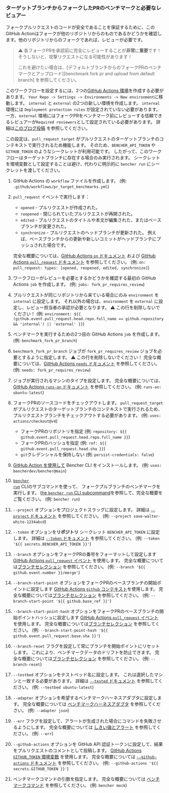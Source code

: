 
### ターゲットブランチからフォークしたPRのベンチマークと必要なレビュアー

フォークプルリクエストのコードが安全であることを保証するために、このGitHub Actionはフォークが他のリポジトリからのものであるかどうかを確認します。他のリポジトリからのフォークであれば、レビューが必要です。

> ⚠️ 各フォークPRを承認前に完全にレビューすることが**非常**に**重要**です！
> そうしないと、攻撃リクエストになる可能性があります！
>
> これを避けたい場合は、[デフォルトブランチからのフォークPRのベンチマークとアップロード][benchmark fork pr and upload from default branch] を参照してください。

このワークフローを設定するには、2つの[GitHub Actions 環境][github actions environments]を作成する必要があります。
`Your Repo -> Settings -> Environments -> New environment`に移動します。
`internal` と `external` の2つの新しい環境を作成します。
`internal` 環境には `Deployment protection rules` が設定されていない必要があります。
一方、`external` 環境にはフォークPRをベンチマーク前にレビューする信頼できるレビュアーが`Required reviewers`として設定されている必要があります。
詳細は[このブログ投稿][iterative.ai blog] を参照してください。

この設定は、`pull_request_target` がプルリクエストのターゲットブランチのコンテキストで実行されるため機能します。
そのため、`BENCHER_API_TOKEN` や `GITHUB_TOKEN` のようなシークレットが利用可能です。
したがって、このワークフローはターゲットブランチに存在する場合のみ実行されます。
シークレットを環境変数として設定することは避け、代わりに明示的に `bencher run` にシークレットを渡してください。

<PullRequestsForkReviewerCode />

1. GitHub Actions の `workflow` ファイルを作成します。
   (例: `.github/workflows/pr_target_benchmarks.yml`)
2. `pull_request` イベントで実行します：
    - `opened` - プルリクエストが作成された。
    - `reopened` - 閉じられていたプルリクエストが再開された。
    - `edited` - プルリクエストのタイトルや本文が編集された、またはベースブランチが変更された。
    - `synchronize` - プルリクエストのヘッドブランチが更新された。
      例えば、ベースブランチからの更新や新しいコミットがヘッドブランチにプッシュされた場合です。

   完全な概要については、[GitHub Actions `on` ドキュメント][github actions on] および [GitHub Actions `pull_request` ドキュメント][github action pull_request] を参照してください。
   (例: `on: pull_request: types: [opened, reopened, edited, synchronize]`)
3. ワークフローがレビューを必要とするかどうかを確認する最初の GitHub Actions `job` を作成します。
   (例: `jobs: fork_pr_requires_review`)
4. プルリクエストが同じリポジトリから来ている場合にのみ `environment` を `internal` に設定します。
   それ以外の場合は、`environment` を `external` に設定し、レビュー担当者の承認が必要となります。
   ⚠️ この行を削除しないでください！
   (例: `environment: ${{ (github.event.pull_request.head.repo.full_name == github.repository && 'internal') || 'external' }}`)
5. ベンチマークを実行するための2つ目の GitHub Actions `job` を作成します。
   (例: `benchmark_fork_pr_branch`)
6. `benchmark_fork_pr_branch` ジョブが `fork_pr_requires_review` ジョブを必要とするように指定します。
   ⚠️ この行を削除しないでください！
   完全な概要については、[GitHub Actions `needs` ドキュメント][github actions needs] を参照してください。
   (例: `needs: fork_pr_requires_review`)
7. ジョブが実行されるマシンのタイプを設定します。
   完全な概要については、[GitHub Actions `runs-on` ドキュメント][github actions runs-on] を参照してください。
   (例: `runs-on: ubuntu-latest`)
8. フォークPRのソースコードをチェックアウトします。
   `pull_request_target`がプルリクエストのターゲットブランチのコンテキストで実行されるため、プルリクエストブランチをチェックアウトする必要があります。
   (例: `uses: actions/checkout@v4`)
    - フォークPRのリポジトリを指定 (例: `repository: ${{ github.event.pull_request.head.repo.full_name }}`)
    - フォークPRのハッシュを指定 (例: `ref: ${{ github.event.pull_request.head.sha }}`)
    - `git`クレデンシャルを保持しない (例: `persist-credentials: false`)
9. [GitHub Action を使用して][bencher cli github action] Bencher CLI をインストールします。
   (例: `uses: bencherdev/bencher@main`)
10. <code><a href="/ja/docs/explanation/bencher-run/">bencher run</a></code> CLIのサブコマンドを使って、
    フォークプルブランチのベンチマークを実行します。
    [the `bencher run` CLI subcommand][bencher run]を参照して、完全な概要をご覧ください。
    (例: `bencher run`)
11. `--project` オプションをプロジェクトスラッグに設定します。
    詳細は [ `--project` ドキュメント][project option] を参照してください。
    (例: `--project save-walter-white-1234abcd`)
12. `--token` オプションを**リポジトリ** シークレット `BENCHER_API_TOKEN` に設定します。
    詳細は [ `--token` ドキュメント][token option] を参照してください。
    (例: `--token '${{ secrets.BENCHER_API_TOKEN }}'`)
13. `--branch` オプションをフォークPRの番号をフォーマットして設定します
    [ GitHub Actions `pull_request` イベント][github action pull_request] を使用します。
    完全な概要については[ブランチセレクション][branch selection branch] を参照してください。
    (例: `--branch '${{ github.event.number }}/merge'`)
14. `--branch-start-point` オプションをフォークPRのベースブランチの開始ポイントに設定します
    [ GitHub Actions `github` コンテキスト][github actions context]を使用します。
    完全な概要については[ブランチセレクション][branch selection start point] を参照してください。
    (例: `--branch-start-point '${{ github.base_ref }}'`)
15. `--branch-start-point-hash` オプションをフォークPRのベースブランチの開始ポイントハッシュに設定します
    [ GitHub Actions `pull_request` イベント][github action pull_request] を使用します。
    完全な概要については[ブランチセレクション][branch selection start point hash] を参照してください。
    (例: `--branch-start-point-hash '${{ github.event.pull_request.base.sha }}'`)
16. `--branch-reset` フラグを設定して常にブランチを開始ポイントにリセットします。
    これにより、ベンチマークデータのドリフトを防止できます。
    完全な概要については[ブランチセレクション][branch selection branch reset] を参照してください。
    (例: `--branch-reset`)
17. `--testbed` オプションをテストベッド名に設定します。
    これは選択したマシンと一致する必要があります。
    詳細は [ `--tested` ドキュメント][testbed option] を参照してください。
    (例: `--testbed ubuntu-latest`)
18. `--adapter` オプションを希望するベンチマークハーネスアダプタに設定します。
    完全な概要については [ベンチマークハーネスアダプタ][adapters] を参照してください。
    (例: `--adapter json`)
19. `--err` フラグを設定して、アラートが生成された場合にコマンドを失敗させるようにします。
    完全な概要については [しきい値とアラート][alerts] を参照してください。
    (例: `--err`)
20. `--github-actions` オプションを GitHub API 認証トークンに設定して、結果をプルリクエストのコメントとして投稿します。
    [GitHub Actions `GITHUB_TOKEN` 環境変数][github token] を使用します。
    完全な概要については [ `--github-actions` ドキュメント][github actions option] を参照してください。
    (例: `--github-actions '${{ secrets.GITHUB_TOKEN }}'`)
21. ベンチマークコマンドの引数を指定します。
    完全な概要については [ベンチマークコマンド][command argument] を参照してください。
    (例: `bencher mock`)

[github actions on]: https://docs.github.com/en/actions/using-workflows/workflow-syntax-for-github-actions#on
[github action pull_request]: https://docs.github.com/en/webhooks/webhook-events-and-payloads#pull_request
[github actions runs-on]: https://docs.github.com/en/actions/using-workflows/workflow-syntax-for-github-actions#jobsjob_idruns-on
[bencher cli github action]: https://github.com/marketplace/actions/bencher-cli
[github token]: https://docs.github.com/en/actions/security-guides/automatic-token-authentication
[github actions environments]: https://docs.github.com/en/actions/deployment/targeting-different-environments/using-environments-for-deployment#using-an-environment
[iterative.ai blog]: https://iterative.ai/blog/testing-external-contributions-using-github-actions-secrets
[github actions needs]: https://docs.github.com/en/actions/using-workflows/workflow-syntax-for-github-actions#jobsjob_idneeds
[github actions context]: https://docs.github.com/en/actions/learn-github-actions/contexts#github-context

[bencher run]: /ja/docs/explanation/bencher-run/
[project option]: /ja/docs/explanation/bencher-run/#--project-project
[token option]: /ja/docs/explanation/bencher-run/#--token-token
[branch selection branch]: /ja/docs/explanation/branch-selection/#--branch-branch
[branch selection start point]: /ja/docs/explanation/branch-selection/#--branch-start-point-branch
[branch selection start point hash]: /ja/docs/explanation/branch-selection/#--branch-start-point-hash-hash
[branch selection branch reset]: /ja/docs/explanation/branch-selection/#--branch-reset
[testbed option]: /ja/docs/explanation/bencher-run/#--testbed-testbed
[adapters]: /ja/docs/explanation/adapters/
[alerts]: /ja/docs/explanation/thresholds/#alerts
[github actions option]: /ja/docs/explanation/bencher-run/#--github-actions-github_token
[command argument]: /ja/docs/explanation/bencher-run/#benchmark-command
